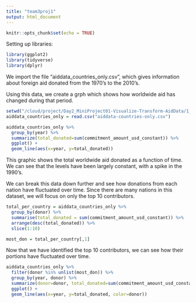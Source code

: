 ```yaml
---
title: "team3proj1"
output: html_document
---
```


```r
knitr::opts_chunk$set(echo = TRUE)
```
Setting up libraries:

```r
library(ggplot2)
library(tidyverse)
library(dplyr)
```
We import the file "aiddata_countries_only.csv", which gives information about foreign aid donated from the 1970's to the 2010's.  

Using this data, we create a grph which shows how worldwide aid has changed during that period.

```r
setwd("/cloud/project/Day2_MiniProject01-Visualize-Transform-AidData/1_Data")
aiddata_countries_only = read.csv("aiddata-countries-only.csv")

aiddata_countries_only %>%
  group_by(year) %>%
  summarize(total_donated=sum(commitment_amount_usd_constant)) %>%
  ggplot() +
  geom_line(aes(x=year, y=total_donated))
```
This graphic shows the total worldwide aid donated as a function of time.  We can see that the levels have been largely constant, with a spike in the 1990's. 

We can break this data down further and see how donations from each nation have fluctuated over time.  Since there are many nations in this dataset, we will focus on only the top 10 contributors.  

```r
total_per_country = aiddata_countries_only %>% 
  group_by(donor) %>% 
  summarise(total_donated = sum(commitment_amount_usd_constant)) %>% 
  arrange(desc(total_donated)) %>% 
  slice(1:10)

most_don = total_per_country[,1]
```

Now that we have identified the top 10 contributors, we can see how their portions have fluctuated over time.  

```r
aiddata_countries_only %>%
  filter(donor %in% unlist(most_don)) %>% 
  group_by(year, donor) %>%
  summarize(donor=donor, total_donated=sum(commitment_amount_usd_constant)) %>%
  ggplot() +
  geom_line(aes(x=year, y=total_donated, color=donor))
```

